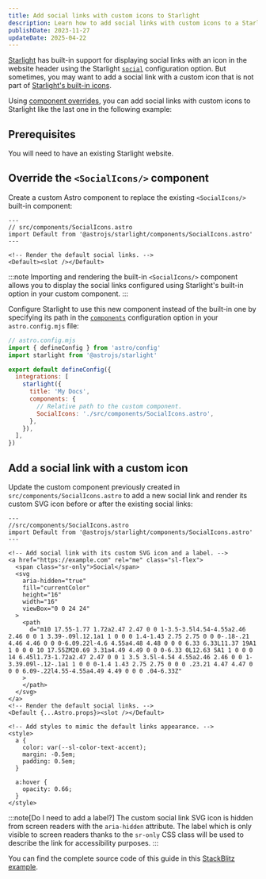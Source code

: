 ```yaml
---
title: Add social links with custom icons to Starlight
description: Learn how to add social links with custom icons to a Starlight website header.
publishDate: 2023-11-27
updateDate: 2025-04-22
---
```


[Starlight](https://starlight.astro.build) has built-in support for displaying social links with an icon in the website header using the Starlight [`social`](https://starlight.astro.build/reference/configuration/#social) configuration option.
But sometimes, you may want to add a social link with a custom icon that is not part of [Starlight's built-in icons](https://starlight.astro.build/reference/icons/#all-icons).

Using [component overrides](https://starlight.astro.build/guides/overriding-components/), you can add social links with custom icons to Starlight like the last one in the following example:


<Example />

## Prerequisites

You will need to have an existing Starlight website.

## Override the `<SocialIcons/>` component

Create a custom Astro component to replace the existing `<SocialIcons/>` built-in component:

```astro
---
// src/components/SocialIcons.astro
import Default from '@astrojs/starlight/components/SocialIcons.astro'
---

<!-- Render the default social links. -->
<Default><slot /></Default>
```

:::note
Importing and rendering the built-in `<SocialIcons/>` component allows you to display the social links configured using Starlight's built-in option in your custom component.
:::

Configure Starlight to use this new component instead of the built-in one by specifying its path in the [`components`](https://starlight.astro.build/reference/configuration/#components) configuration option in your `astro.config.mjs` file:

```js ins={9-12}
// astro.config.mjs
import { defineConfig } from 'astro/config'
import starlight from '@astrojs/starlight'

export default defineConfig({
  integrations: [
    starlight({
      title: 'My Docs',
      components: {
        // Relative path to the custom component.
        SocialIcons: './src/components/SocialIcons.astro',
      },
    }),
  ],
})
```

## Add a social link with a custom icon

Update the custom component previously created in `src/components/SocialIcons.astro` to add a new social link and render its custom SVG icon before or after the existing social links:

```astro {6-21,25-36}
---
//src/components/SocialIcons.astro
import Default from '@astrojs/starlight/components/SocialIcons.astro'
---

<!-- Add social link with its custom SVG icon and a label. -->
<a href="https://example.com" rel="me" class="sl-flex">
  <span class="sr-only">Social</span>
  <svg
    aria-hidden="true"
    fill="currentColor"
    height="16"
    width="16"
    viewBox="0 0 24 24"
  >
    <path
      d="m10 17.55-1.77 1.72a2.47 2.47 0 0 1-3.5-3.5l4.54-4.55a2.46 2.46 0 0 1 3.39-.09l.12.1a1 1 0 0 0 1.4-1.43 2.75 2.75 0 0 0-.18-.21 4.46 4.46 0 0 0-6.09.22l-4.6 4.55a4.48 4.48 0 0 0 6.33 6.33L11.37 19A1 1 0 0 0 10 17.55ZM20.69 3.31a4.49 4.49 0 0 0-6.33 0L12.63 5A1 1 0 0 0 14 6.45l1.73-1.72a2.47 2.47 0 0 1 3.5 3.5l-4.54 4.55a2.46 2.46 0 0 1-3.39.09l-.12-.1a1 1 0 0 0-1.4 1.43 2.75 2.75 0 0 0 .23.21 4.47 4.47 0 0 0 6.09-.22l4.55-4.55a4.49 4.49 0 0 0 .04-6.33Z"
    >
    </path>
  </svg>
</a>
<!-- Render the default social links. -->
<Default {...Astro.props}><slot /></Default>

<!-- Add styles to mimic the default links appearance. -->
<style>
  a {
    color: var(--sl-color-text-accent);
    margin: -0.5em;
    padding: 0.5em;
  }

  a:hover {
    opacity: 0.66;
  }
</style>
```

:::note[Do I need to add a label?]
The custom social link SVG icon is hidden from screen readers with the `aria-hidden` attribute.
The label which is only visible to screen readers thanks to the `sr-only` CSS class will be used to describe the link for accessibility purposes.
:::

You can find the complete source code of this guide in this [StackBlitz example](https://stackblitz.com/edit/github-grgnu8?file=src%2Fcomponents%2FSocialIcons.astro).
